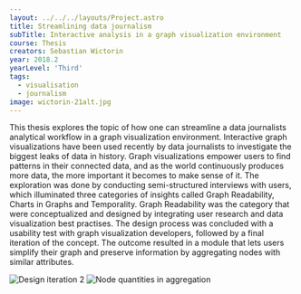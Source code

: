 ---
layout: ../../../layouts/Project.astro
title: Streamlining data journalism
subTitle: Interactive analysis in a graph visualization environment
course: Thesis
creators: Sebastian Wictorin
year: 2018.2
yearLevel: 'Third'
tags:
  - visualisation
  - journalism
image: wictorin-21alt.jpg
---

This thesis explores the topic of how one can streamline a data journalists analytical workflow in a graph visualization environment. Interactive graph visualizations have been used recently by data journalists to investigate the biggest leaks of data in history. Graph visualizations empower users to find patterns in their connected data, and as the world continuously produces more data, the more important it becomes to make sense of it. The exploration was done by conducting semi-structured interviews with users, which illuminated three categories of insights called Graph Readability, Charts in Graphs and Temporality. Graph Readability was the category that were conceptualized and designed by integrating user research and data visualization best practises. The design process was concluded with a usability test with graph visualization developers, followed by a final iteration of the concept. The outcome resulted in a module that lets users simplify their graph and preserve information by aggregating nodes with similar attributes.

<ImageSet>

![Design iteration 2](wictorin-20.jpg 'Design iteration 2')
![Node quantities in aggregation](wictorin-21.png 'Node quantities in aggregation')

</ImageSet>
